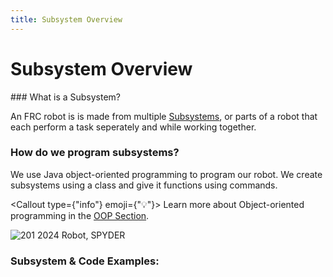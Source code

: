 ```yaml
---
title: Subsystem Overview
---
```






# Subsystem Overview

<div></div>
### What is a Subsystem?

An FRC robot is is made from multiple <u>Subsystems</u>, or parts of a robot that each perform a task seperately and while working together. 
<div></div>

### How do we program subsystems?

We use Java object-oriented programming to program our robot. We create subsystems using a class and give it functions using commands.

<Callout type={"info"} emoji={"💡"}> Learn more about Object-oriented programming in the [OOP Section](https://musical-capybara-g465xqw4v5437p9-3000.app.github.dev/Non-FRC/Object-OrientedProgrammingConcepts).</Callout>

![201 2024 Robot, SPYDER]()

### Subsystem & Code Examples:

<Cards>
<Card title="Arm" target="_self" href="https://musical-capybara-g465xqw4v5437p9-3000.app.github.dev/FRC-Guide/Subsystems/Arm" />
<Card title="Shooter" target="_self" href="https://musical-capybara-g465xqw4v5437p9-3000.app.github.dev/FRC-Guide/Subsystems/Shooter" />
<Card title="intake" target="_self" href="https://musical-capybara-g465xqw4v5437p9-3000.app.github.dev/FRC-Guide/Subsystems/Intake" />
<Card title="Drive Base" target="_self" href="https://musical-capybara-g465xqw4v5437p9-3000.app.github.dev/FRC-Guide/Subsystems/DriveBase" />



</Cards>

